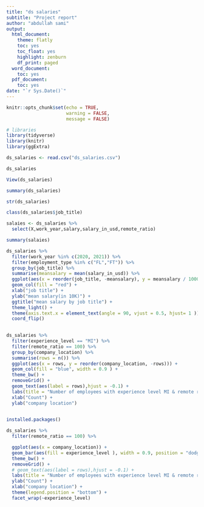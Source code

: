 ```yaml
---
title: "ds salaries"
subtitle: "Project report"
author: "abdullah sami"
output:
  html_document:
    theme: flatly
    toc: yes
    toc_float: yes
    highlight: zenburn
    df_print: paged
  word_document:
    toc: yes
  pdf_document:
    toc: yes
date: "`r Sys.Date()`"
---
```


```r
knitr::opts_chunk$set(echo = TRUE,
                      warning = FALSE,
                      message = FALSE)
```


```r
# libraries
library(tidyverse)
library(knitr)
library(ggExtra)
```


```r
ds_salaries <- read.csv("ds_salaries.csv")

ds_salaries

View(ds_salaries)

summary(ds_salaries)

str(ds_salaries)

class(ds_salaries$job_title)


```



```r
salaies <- ds_salaries %>%
  select(X,work_year,salary,salary_in_usd,remote_ratio)

```


```r
summary(salaies)
```



```r

ds_salaries %>%
  filter(work_year %in% c(2020, 2021)) %>%
  filter(employment_type %in% c("FL","FT")) %>%
  group_by(job_title) %>%
  summarise(meansalary = mean(salary_in_usd)) %>%
  ggplot(aes(x = reorder(job_title, -meansalary), y = meansalary / 10000)) +
  geom_col(fill = "red") +
  xlab("job title") +
  ylab("mean salary(in 10K)") +
  ggtitle("mean salary by job title") +
  theme_light() +
  theme(axis.text.x = element_text(angle = 90, vjust = 0.5, hjust= 1 )) +
  coord_flip()
  

```




```r
ds_salaries %>%
  filter(experience_level == "MI") %>%
  filter(remote_ratio == 100) %>%
  group_by(company_location) %>%
  summarise(rows = n()) %>%
  ggplot(aes(x = rows, y = reorder(company_location, -rows))) +
  geom_col(fill = "blue", width = 0.9 ) +
  theme_bw() +
  removeGrid() +
  geom_text(aes(label = rows),hjust = -0.1) +
  labs(title = "Number of employees with experience level MI & remote ratio 100% \nin each company location", subtitle = "bar plot", caption = "Source: Kaggle") +
  xlab("Count") +
  ylab("company location") 
  
```

```r

installed.packages()

```


```r
ds_salaries %>%
  filter(remote_ratio == 100) %>%

  ggplot(aes(x = company_location)) +
  geom_bar(aes(fill = experience_level ), width = 0.9, position = "dodge") +
  theme_bw() +
  removeGrid() +
  # geom_text(aes(label = rows),hjust = -0.1) +
  labs(title = "Number of employees with experience level MI & remote ratio 100% \nin each company location", subtitle = "bar plot", caption = "Source: Kaggle") +
  ylab("Count") +
  xlab("company location") + 
  theme(legend.position = "bottom") +
  facet_wrap(~experience_level)
```

